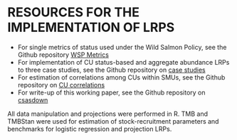 

# RESOURCES FOR THE IMPLEMENTATION OF LRPS {#app:links}


- For single metrics of status used under the Wild Salmon Policy, see the Github repository [WSP Metrics](https://github.com/Pacific-salmon-assess/WSP-Metrics-Pkg)
<!--CH remove for now, as they are private:
- For watershed-area model, link to Carrie's repository (currently private due to data concerns)
-	For multi-dimensional CU-status, link to Rapid Multidimensional Scanner Tool 
-->
- For implementation of CU status-based and aggregate abundance LRPs to three case studies, see the Github repository on [case studies](https://github.com/Pacific-salmon-assess/SalmonLRP_RetroEval)
- For estimation of correlations among CUs within SMUs, see the Github repository on [CU correlations](https://github.com/Pacific-salmon-assess/lrp-smu-corr)
- For write-up of this working paper, see the Github repository on [csasdown](https://github.com/Pacific-salmon-assess/SalmonLRP_csasdown)

All data manipulation and projections were performed in R.  TMB and TMBStan were used for estimation of stock-recruitment parameters and benchmarks for logistic regression and projection LRPs.

<!--CH: ask Sue is we can add Scanner git repo? Probably not yet...-->